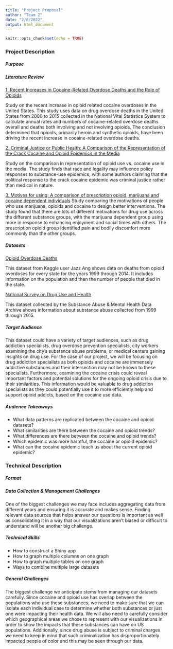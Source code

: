 ```yaml
---
title: "Project Proposal"
author: "Team 2"
date: "2/8/2022"
output: html_document
---
```


```r
knitr::opts_chunk$set(echo = TRUE)
```

### Project Description 

##### Purpose 

##### Literature Review 
[1. Recent Increases in Cocaine-Related Overdose Deaths and the Role of Opioids](https://ajph.aphapublications.org/doi/abs/10.2105/AJPH.2016.303627?casa_token=vmah8iHVTP0AAAAA%3AqgR1wNNsuEwtHiIX_pPPPjhLgWZy0G7o-APeDSAXjKAw47U9n1Bvi6aIz0lrqKknHk2_M8FKy_I&journalCode=ajph)

Study on the recent increase in opioid related cocaine overdoses in the United States. This study uses data on drug overdose deaths in the United States from 2000 to 2015 collected in the National Vital Statistics System to calculate annual rates and numbers of cocaine-related overdose deaths overall and deaths both involving and not involving opioids. The conclusion determined that opioids, primarily heroin and synthetic opioids, have been driving the recent increase in cocaine-related overdose deaths. 

[2. Criminal Justice or Public Health: A Comparison of the Representation of the Crack Cocaine and Opioid Epidemics in the Media](https://read.dukeupress.edu/jhppl/article-abstract/45/2/211/143961/Criminal-Justice-or-Public-Health-A-Comparison-of?redirectedFrom=fulltext)

Study on the comparison in representation of opioid use vs. cocaine use in the media. The study finds that race and legality may influence policy responses to substance-use epidemics, with some authors claiming that the political response to the crack cocaine epidemic was criminal justice rather than medical in nature.

[3. Motives for using: A comparison of prescription opioid, marijuana and cocaine dependent individuals](https://www.sciencedirect.com/science/article/abs/pii/S0306460311003765?casa_token=40FP-8TKODMAAAAA:cvDWIYxHljLTvi0AG3rxVnGlpgqNqAc84lGl06uTxW0Hyl0ckHW5V-Spxm4GJ7LAK-0il2384Q)
Study comparing the motivations of people who use marijuana, opioids and cocaine to design better interventions. The study found that there are lots of different motivations for drug use across the different substance groups, with the marijuana dependent group using more in response to enhancing enjoyment and social times with others. The prescription opioid group identified pain and bodily discomfort more commonly than the other groups.

##### Datasets
[Opioid Overdose Deaths](https://www.kaggle.com/jazzang/opioid-overdose-deaths)

This dataset from Kaggle user Jazz Ang shows data on deaths from opioid overdoses for every state for the years 1999 through 2014. It includes information on the population and then the number of people that died in the state. 


[National Survey on Drug Use and Health](https://www.datafiles.samhsa.gov/dataset/national-survey-drug-use-and-health-2016-nsduh-2016-ds0001)

This dataset collected by the Substance Abuse & Mental Health Data Archive shows information about substance abuse collected from 1999 through 2015. 

##### Target Audience

This dataset could have a variety of target audiences, such as drug addiction specialists, drug overdose prevention specialists, city workers examining the city’s substance abuse problems, or medical centers gaining insights on drug use. For the case of our project, we will be focusing on drug addiction specialists as both opioids and cocaine are immensely addictive substances and their intersection may not be known to these specialists. Furthermore, examining the cocaine crisis could reveal important factors and potential solutions for the ongoing opioid crisis due to their similarities. This information would be valuable to drug addiction specialists as they could potentially use it to more efficiently help and support opioid addicts, based on the cocaine use data.

##### Audience Takeaways

- What data patterns are replicated between the cocaine and opioid datasets?
- What similarities are there between the cocaine and opioid trends?
- What differences are there between the cocaine and opioid trends?
- Which epidemic was more harmful, the cocaine or opioid epidemic?
- What can the cocaine epidemic teach us about the current opioid epidemic?


### Technical Description 

##### Format 

##### Data Collection & Management Challenges

One of the biggest challenges we may face includes aggregating data from different years and ensuring it is accurate and makes sense. Finding relevant data sources that helps answer our questions is important as well as consolidating it in a way that our visualizations aren’t biased or difficult to understand will be another big challenge.

##### Technical Skills
- How to construct a Shiny app 
- How to graph multiple columns on one graph
- How to graph multiple tables on one graph
- Ways to combine multiple large datasets


##### General Challenges

The biggest challenge we anticipate stems from managing our datasets carefully. Since cocaine and opioid use has overlap between the populations who use these substances, we need to make sure that we can isolate each individual case to determine whether both substances or just one were impacting their health data. We will also need to carefully consider which geographical areas we chose to represent with our visualizations in order to show the impacts that these substances can have on US populations. Additionally, since drug abuse is subject to criminal charges we need to keep in mind that such criminalization has disproportionately impacted people of color and this may be seen through our data. 
